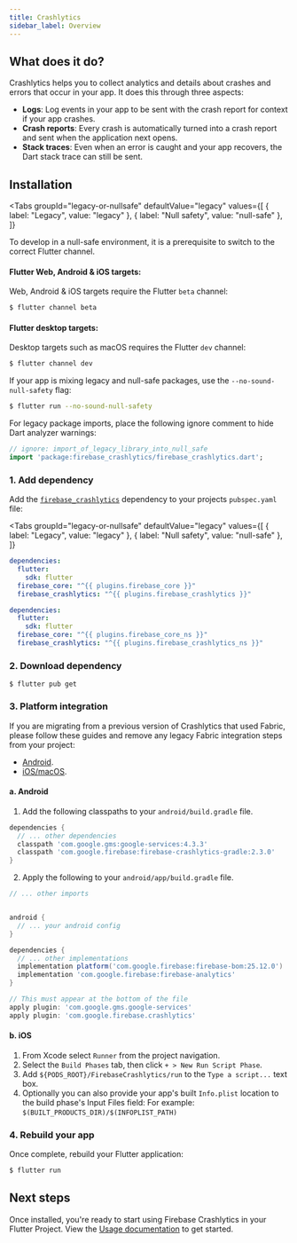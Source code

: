 ```yaml
---
title: Crashlytics
sidebar_label: Overview
---
```


##  What does it do?

Crashlytics helps you to collect analytics and details about crashes and errors that occur in your app. It does this through three aspects:

- **Logs**: Log events in your app to be sent with the crash report for context if your app crashes.
- **Crash reports**: Every crash is automatically turned into a crash report and sent when the application next opens.
- **Stack traces**: Even when an error is caught and your app recovers, the Dart stack trace can still be sent.

<YouTube id="k_mdNRZzd30"/>

## Installation

<Tabs
groupId="legacy-or-nullsafe"
defaultValue="legacy"
values={[
    { label: "Legacy", value: "legacy" },
    { label: "Null safety", value: "null-safe" },
]}
>
<TabItem value="legacy">
</TabItem>
<TabItem value="null-safe">

To develop in a null-safe environment, it is a prerequisite to switch to the correct Flutter channel.

#### Flutter Web, Android & iOS targets:

Web, Android & iOS targets require the Flutter `beta` channel:

```bash
$ flutter channel beta
```

#### Flutter desktop targets:

Desktop targets such as macOS requires  the Flutter `dev` channel:

```bash
$ flutter channel dev
```

If your app is mixing legacy and null-safe packages, use the `--no-sound-null-safety` flag:
```bash
$ flutter run --no-sound-null-safety
```

For legacy package imports, place the following ignore comment to hide Dart analyzer warnings:

```dart
// ignore: import_of_legacy_library_into_null_safe
import 'package:firebase_crashlytics/firebase_crashlytics.dart';
```

</TabItem>
</Tabs>

### 1. Add dependency

Add the [`firebase_crashlytics`](https://pub.dev/packages/firebase_crashlytics) dependency to your projects `pubspec.yaml` file:

<Tabs
  groupId="legacy-or-nullsafe"
  defaultValue="legacy"
  values={[
    { label: "Legacy", value: "legacy" },
    { label: "Null safety", value: "null-safe" },
  ]}
>
<TabItem value="legacy">

```yaml {5} title="pubspec.yaml"
dependencies:
  flutter:
    sdk: flutter
  firebase_core: "^{{ plugins.firebase_core }}"
  firebase_crashlytics: "^{{ plugins.firebase_crashlytics }}"
```

</TabItem>
<TabItem value="null-safe">

```yaml {5} title="pubspec.yaml"
dependencies:
  flutter:
    sdk: flutter
  firebase_core: "^{{ plugins.firebase_core_ns }}"
  firebase_crashlytics: "^{{ plugins.firebase_crashlytics_ns }}"
```

</TabItem>
</Tabs>

### 2. Download dependency

```
$ flutter pub get
```

### 3. Platform integration

If you are migrating from a previous version of Crashlytics that used Fabric, please follow these
guides and remove any legacy Fabric integration steps from your project:

 - [Android](https://firebase.google.com/docs/crashlytics/upgrade-sdk?platform=android).
 - [iOS/macOS](https://firebase.google.com/docs/crashlytics/upgrade-sdk?platform=ios).

#### a. Android

1. Add the following classpaths to your `android/build.gradle` file.

```groovy {3} title="android/build.gradle"
dependencies {
  // ... other dependencies
  classpath 'com.google.gms:google-services:4.3.3'
  classpath 'com.google.firebase:firebase-crashlytics-gradle:2.3.0'
}
```

2. Apply the following to your `android/app/build.gradle` file.

```groovy {3} title="android/app/build.gradle"
// ... other imports


android {
  // ... your android config
}

dependencies {
  // ... other implementations
  implementation platform('com.google.firebase:firebase-bom:25.12.0')
  implementation 'com.google.firebase:firebase-analytics'
}

// This must appear at the bottom of the file
apply plugin: 'com.google.gms.google-services'
apply plugin: 'com.google.firebase.crashlytics'
```

#### b. iOS

1. From Xcode select `Runner` from the project navigation.
2. Select the `Build Phases` tab, then click `+ > New Run Script Phase`.
3. Add `${PODS_ROOT}/FirebaseCrashlytics/run` to the `Type a script...` text box.
4. Optionally you can also provide your app's built `Info.plist` location to the build phase's Input Files field:
For example: `$(BUILT_PRODUCTS_DIR)/$(INFOPLIST_PATH)`

### 4. Rebuild your app

Once complete, rebuild your Flutter application:

```bash
$ flutter run
```

## Next steps

Once installed, you're ready to start using Firebase Crashlytics in your Flutter Project. View the
[Usage documentation](./usage.mdx) to get started.
